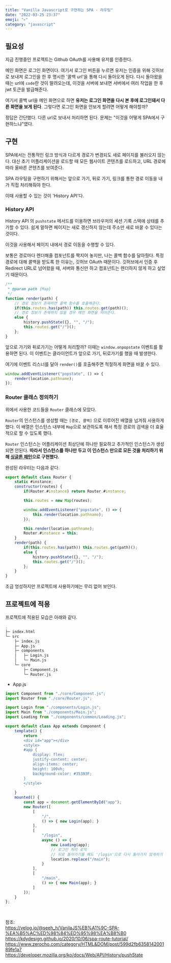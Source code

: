 ```yaml
---
title: "Vanilla Javascript로 구현하는 SPA - 라우팅"
date: "2022-03-25 23:37"
emoji: "💀"
category: "javascript"
---
```

## 필요성
지금 진행중인 프로젝트는 Github OAuth를 사용해 유저를 인증한다.

메인 화면은 로그인 화면이다.
여기서 로그인 버튼을 누르면 유저는 인증을 위해 깃허브로 보내져 로그인을 한 후 명시한 '콜백 url'을 통해 다시 돌아오게 된다.
다시 돌아왔을 때는 url에 `code`란 것이 딸려오는데, 이것을 서버에 보내면 서버에서 여러 작업을 한 후 jwt 토큰을 발급해준다.

여기서 콜백 url을 메인 화면으로 하면 **유저는 로그인 화면을 다시 본 후에 로그인돼서 다른 화면을 보게 된다**.
그렇다면 로그인 화면을 안보게 할려면 어떻게 해야할까?

정답은 간단했다. 다른 url로 보내서 처리하면 된다. 문제는 "이것을 어떻게 SPA에서 구현하느냐"였다.

## 구현
SPA에서는 전통적인 링크 방식과 다르게 경로가 변경되도 새로 페이지를 불러오지 않는다. 
대신 초기 어플리케이션을 로드할 때 모든 웹사이트 콘텐츠를 로드하고, URL 경로에 따라 올바른 콘텐츠를 보여준다.

SPA 라우팅을 구현하기 위해서는 앞으로 가기, 뒤로 가기, 링크를 통한 경로 이동을 내가 직접 처리해줘야 한다.

이때 사용할 수 있는 것이 'History API'다.

### History API
History API 의 `pushstate` 메서드를 이용하면 브라우저의 세션 기록 스택에 상태를 추가할 수 있다.
쉽게 말하면 페이지는 새로 갱신하지 않는데 주소만 새로 바꿀 수 있다는 것이다.

이것을 사용해서 페이지 내에서 경로 이동을 수행할 수 있다.

보통은 경로마다 렌더해줄 컴포넌트를 짝지어 놓지만, 나는 콜백 함수를 달아줬다.
특정 경로에 대해 콜백을 받도록 한 이유는, 깃허브 OAuth 때문이다. 
깃허브에서 인증 후 Redirect URL로 넘어왔을 때, 서버와 통신만 하고 컴포넌트는 렌더하지 않게 하고 싶었기 때문이다.

```js
/** 
 * @param path {Map}
 */
function render(path) {
    // 경로 정보가 존재하면 콜백 함수를 호출해준다.
    if(this.routes.has(path)) this.routes.get(path)();
    // 경로 정보가 존재하지 않을 경우 메인 화면을 띄어준다.
    else {
        history.pushState({}, "", "/");
        this.routes.get("/")();
    };
}
```

앞으로 가기와 뒤로가기는 어떻게 처리할까? 이때는 `window.onpopstate` 이벤트를 활용하면 된다.
이 이벤트는 클라이언트가 앞으로 가기, 뒤로가기를 했을 때 발생한다.

여기에 이벤트 리스너를 달아 `render()`를 호출해주면 적절하게 화면을 바꿀 수 있다.

```js
window.addEventListener("popstate", () => {
    render(location.pathname);
});
```

### Router 클래스 정의하기
위에서 사용한 코드들을 `Router` 클래스에 모았다.

`Router`의 인스턴스를 생성할 때는 `[경로, 콜백]` 으로 이루어진 배열을 넘겨줘 사용하게 했다. 
이 배열은 인스턴스 내부에 `Map`으로 보관하도록 해서 특정 경로의 검색을 더 효율적으로 할 수 있도록 했다.

`Router` 인스턴스는 어플리케이션 최상단에 하나만 필요하고 추가적인 인스턴스가 생성되면 안된다.
**따라서 인스턴스를 하나만 두고 이 인스턴스 만으로 모든 것을 처리하기 위해 [싱글톤 패턴](https://woong-jae.com/javascript/220319-singleton-pattern)으로 구현했다.**

완성된 라우터는 다음과 같다.
```js
export default class Router {
    static #instance;
    constructor(routes) {
        if(Router.#instance) return Router.#instance;

        this.routes = new Map(routes);

        window.addEventListener("popstate", () => {
            this.render(location.pathname);
        });

        this.render(location.pathname);
        Router.#instance = this;
    }
    render(path) {
        if(this.routes.has(path)) this.routes.get(path)();
        else {
            history.pushState({}, "", "/");
            this.routes.get("/")();
        };
    }
}
```

조금 엉성하지만 프로젝트에 사용하기에는 무리 없어 보인다.

## 프로젝트에 적용
프로젝트에 적용된 모습은 아래와 같다.
```bash
.
├─ index.html
└─ src
    ├─ index.js
    ├─ App.js
    ├─ components
    │   ├─ Login.js
    │   └─ Main.js
    └─ core
        ├─ Component.js
        └─ Router.js
```

- App.js
```js
import Component from "./core/Component.js";
import Router from "./core/Router.js";

import Login from "./components/Login.js";
import Main from "./components/Main.js";
import Loading from "./components/common/Loading.js";

export default class App extends Component {
    template() {
        return `
        <div id="app"></div>
        <style>
        #app {
            display: flex;
            justify-content: center;
            align-items: center;
            height: 100vh;
            background-color: #35393F;
        }
        </style>
        `
    }
    mounted() {
        const app = document.getElementById("app");
        new Router([
            [
                "/",
                () => { new Login(app); }
            ],
            [
                "/login",
                async () => {
                    new Loading(app);
                    // 로그인 처리 로직
                    // 뒤로 돌아가기를 해도 '/login'으로 다시 돌아가지 않게하기 위해 location.replace 사용
                    location.replace("/main");
                }
            ],
            [
                "/main",
                () => { new Main(app); }
            ]
        ]);
    }
};
```

<br/>

참조:  
<https://velog.io/@seeh_h/VanilaJS%EB%A1%9C-SPA-%EA%B5%AC%ED%98%84%ED%95%98%EA%B8%B0>  
<https://kdydesign.github.io/2020/10/06/spa-route-tutorial/>  
<https://www.zerocho.com/category/HTML&DOM/post/599d2fb635814200189fe1a7>  
<https://developer.mozilla.org/ko/docs/Web/API/History/pushState>
